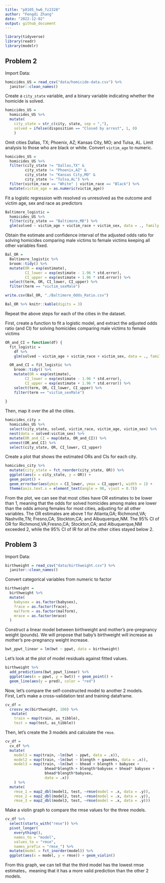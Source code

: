 ```yaml
---
title: "p8105_hw6_fz2328"
author: "Fengdi Zhang"
date: "2022-12-02"
output: github_document
---
```


```r
library(tidyverse)
library(readr)
library(modelr)
```

## Problem 2
Import Data:
```r
homicides_US = read_csv("data/homicide-data.csv") %>% 
  janitor::clean_names() 
```

Create a `city_state` variable, and a binary variable indicating whether the homicide is solved. 
```r
homicides_US = 
  homicides_US %>% 
  mutate(
    city_state = str_c(city, state, sep = ","),
    solved = ifelse(disposition == "Closed by arrest", 1, 0)
    )
```

Omit cities Dallas, TX; Phoenix, AZ; Kansas City, MO; and Tulsa, AL. 
Limit analysis to those who are black or white. 
Convert `victim_age` to numeric. 
```r
homicides_US = 
  homicides_US %>% 
  filter(city_state != "Dallas,TX" &
         city_state != "Phoenix,AZ" &
         city_state != "Kansas City,MO" &
         city_state != "Tulsa,AL") %>% 
  filter(victim_race == "White" | victim_race == "Black") %>% 
  mutate(victim_age = as.numeric(victim_age))
```

Fit a logistic regression with resolved vs unresolved as the outcome and victim age, sex and race as predictors
```r
Baltimore_logistic = 
  homicides_US %>% 
  filter(city_state == "Baltimore,MD") %>% 
  glm(solved ~ victim_age + victim_race + victim_sex, data = ., family = binomial()) 
```

Obtain the estimate and confidence interval of the adjusted odds ratio for solving homicides comparing male victims to female victims keeping all other variables fixed.
```r
Bal_OR = 
  Baltimore_logistic %>% 
  broom::tidy() %>% 
  mutate(OR = exp(estimate),
         CI_lower = exp(estimate - 1.96 * std.error),
         CI_upper = exp(estimate + 1.96 * std.error)) %>%
  select(term, OR, CI_lower, CI_upper) %>% 
  filter(term == "victim_sexMale") 

write.csv(Bal_OR, "./Baltimore_Odds_Ratio.csv")

Bal_OR %>% knitr::kable(digits = 3)
```

Repeat the above steps for each of the cities in the dataset.

First, create a function to fit a logistic model, and extract the adjusted odds ratio (and CI) for solving homicides comparing male victims to female victims
```r
OR_and_CI = function(df) {
  fit_logistic = 
    df %>% 
    glm(solved ~ victim_age + victim_race + victim_sex, data = ., family = binomial())

  OR_and_CI = fit_logistic %>% 
    broom::tidy() %>% 
    mutate(OR = exp(estimate),
         CI_lower = exp(estimate - 1.96 * std.error),
         CI_upper = exp(estimate + 1.96 * std.error)) %>%
    select(term, OR, CI_lower, CI_upper) %>% 
    filter(term == "victim_sexMale")
  
}
```

Then, map it over the all the cities. 
```r
homicides_city =   
  homicides_US %>% 
  select(city_state, solved, victim_race, victim_age, victim_sex) %>% 
  nest(data = solved:victim_sex) %>% 
  mutate(OR_and_CI = map(data, OR_and_CI)) %>% 
  unnest(OR_and_CI) %>% 
  select(city_state, OR, CI_lower, CI_upper)
```

Create a plot that shows the estimated ORs and CIs for each city.
```r
homicides_city %>% 
  mutate(city_state = fct_reorder(city_state, OR)) %>%  
  ggplot(aes(x = city_state, y = OR)) + 
  geom_point() +
  geom_errorbar(aes(ymin = CI_lower, ymax = CI_upper), width = 1) + 
  theme(axis.text.x = element_text(angle = 90, vjust = 0.7))
```

From the plot, we can see that most cities have OR estimates to be lower than 1, meaning that the odds for solved homicides among males are lower than the odds among females for most cities, adjusting for all other variables. The OR estimates are above 1 for Atlanta,GA; Richmond,VA; Nashville,TN; Fresno,CA; Stockton,CA; and Albuquerque,NM. The 95% CI of OR for Richmond,VA;Fresno,CA; Stockton,CA; and Albuquerque,NM exceeded 2, while the 95% CI of IR for all the other cities stayed below 2. 

## Problem 3
Import Data:
```r
birthweight = read_csv("data/birthweight.csv") %>% 
  janitor::clean_names() 
```

Convert categorical variables from numeric to factor
```r
birthweight = 
  birthweight %>% 
  mutate(
    babysex = as.factor(babysex),
    frace = as.factor(frace),
    malform = as.factor(malform),
    mrace = as.factor(mrace)
  )
```

Construct a linear model between birthweight and mother’s pre-pregnancy weight (pounds). We will propose that baby's birthweight will increase as mother's pre-pregnancy weight increase. 
```r
bwt_ppwt_linear = lm(bwt ~ ppwt, data = birthweight)
```

Let's look at the plot of model residuals against fitted values. 
```r
birthweight %>% 
  add_predictions(bwt_ppwt_linear) %>% 
  ggplot(aes(x = ppwt, y = bwt)) + geom_point() + 
  geom_line(aes(y = pred), color = "red")
```

Now, let's compare the self-constructed model to another 2 models.   
First, Let's make a cross-validation test and training dataframe. 
```r
cv_df = 
  crossv_mc(birthweight, 100) %>% 
   mutate(
    train = map(train, as_tibble),
    test = map(test, as_tibble))

```

Then, let's create the 3 models and calculate the `rmse`. 
```r
cv_df = 
  cv_df %>% 
  mutate(
    model1 = map(train, ~lm(bwt ~ ppwt, data = .x)),
    model2 = map(train, ~lm(bwt ~ blength + gaweeks, data = .x)),
    model3 = map(train, ~lm(bwt ~ bhead + blength + babysex + 
                  bhead*blength + blength*babysex + bhead* babysex +
                  bhead*blength*babysex, 
                  data = .x))
    ) %>% 
  mutate(
    rmse_1 = map2_dbl(model1, test, ~rmse(model = .x, data = .y)),
    rmse_2 = map2_dbl(model2, test, ~rmse(model = .x, data = .y)),
    rmse_3 = map2_dbl(model3, test, ~rmse(model = .x, data = .y)))
```

Make a violin graph to compare the rmse values for the three models.
```r
cv_df %>% 
  select(starts_with("rmse")) %>% 
  pivot_longer(
    everything(),
    names_to = "model", 
    values_to = "rmse",
    names_prefix = "rmse_") %>% 
  mutate(model = fct_inorder(model)) %>% 
  ggplot(aes(x = model, y = rmse)) + geom_violin()
```

From this graph, we can tell that the third model has the lowest rmse estimates，meaning that it has a more valid prediction than the other 2 models. 








